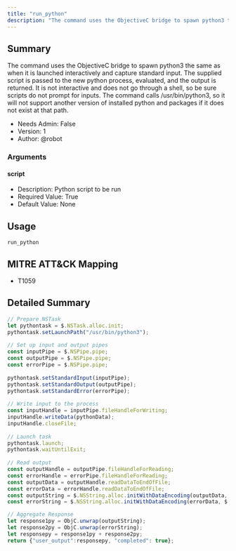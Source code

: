 ```yaml
---
title: "run_python"
description: "The command uses the ObjectiveC bridge to spawn python3 the same as when it is launched interactively and capture standard input. The supplied script is passed to the new python process, evaluated,..."
---
```


## Summary

The command uses the ObjectiveC bridge to spawn python3 the same as when it is launched interactively and capture standard input. The supplied script is passed to the new python process, evaluated, and the output is returned. It is not interactive and does not go through a shell, so be sure scripts do not prompt for inputs. The command calls /usr/bin/python3, so it will not support another version of installed python and packages if it does not exist at that path.
     
- Needs Admin: False  
- Version: 1  
- Author: @robot  

### Arguments

#### script

- Description: Python script to be run   
- Required Value: True  
- Default Value: None  

## Usage

```
run_python
```

## MITRE ATT&CK Mapping

- T1059  
## Detailed Summary
```javascript
// Prepare NSTask
let pythontask = $.NSTask.alloc.init;
pythontask.setLaunchPath("/usr/bin/python3");
            
// Set up input and output pipes
const inputPipe = $.NSPipe.pipe;
const outputPipe = $.NSPipe.pipe;
const errorPipe = $.NSPipe.pipe;
            
pythontask.setStandardInput(inputPipe);
pythontask.setStandardOutput(outputPipe);
pythontask.setStandardError(errorPipe);
            
// Write input to the process
const inputHandle = inputPipe.fileHandleForWriting;
inputHandle.writeData(pythonData);
inputHandle.closeFile;
            
// Launch task
pythontask.launch;  
pythontask.waitUntilExit;
            
// Read output
const outputHandle = outputPipe.fileHandleForReading;
const errorHandle = errorPipe.fileHandleForReading;
const outputData = outputHandle.readDataToEndOfFile;
const errorData = errorHandle.readDataToEndOfFile; 
const outputString = $.NSString.alloc.initWithDataEncoding(outputData, $.NSUTF8StringEncoding);
const errorString = $.NSString.alloc.initWithDataEncoding(errorData, $.NSUTF8StringEncoding);

// Aggregate Response
let response1py = ObjC.unwrap(outputString);
let response2py = ObjC.unwrap(errorString);
let responsepy = response1py + response2py;
return {"user_output":responsepy, "completed": true};
```
